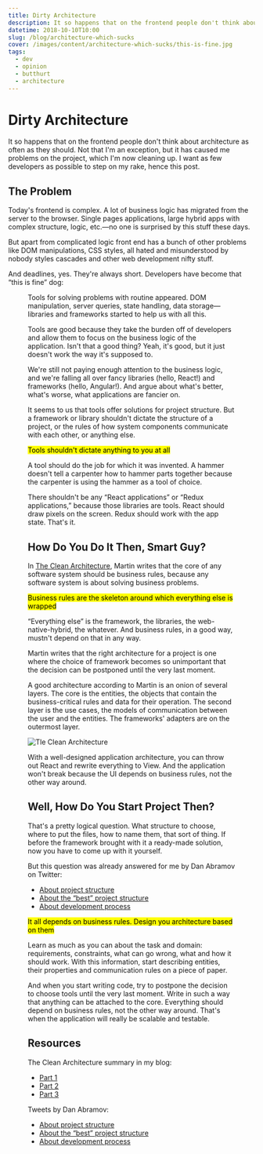 ```yaml
---
title: Dirty Architecture
description: It so happens that on the frontend people don't think about architecture as often as they should. Not that I'm an exception, but it has caused me problems on the project, which I'm now cleaning up. I want as few developers as possible to step on my rake, hence this post.
datetime: 2018-10-10T10:00
slug: /blog/architecture-which-sucks
cover: /images/content/architecture-which-sucks/this-is-fine.jpg
tags:
  - dev
  - opinion
  - butthurt
  - architecture
---
```


# Dirty Architecture

It so happens that on the frontend people don't think about architecture as often as they should. Not that I'm an exception, but it has caused me problems on the project, which I'm now cleaning up. I want as few developers as possible to step on my rake, hence this post.

## The Problem

Today's frontend is complex. A lot of business logic has migrated from the server to the browser. Single pages applications, large hybrid apps with complex structure, logic, etc.—no one is surprised by this stuff these days.

But apart from complicated logic front end has a bunch of other problems like DOM manipulations, CSS styles, all hated and misunderstood by nobody styles cascades and other web development nifty stuff.

And deadlines, yes. They're always short. Developers have become that “this is fine” dog:

<Figure
  src="/images/content/architecture-which-sucks/this-is-fine.jpg"
  alt="The “This is fine” meme with the dog at the table in the room which is on fire."
  caption="This is fine, inverse.com"
  cite="https://www.inverse.com/article/19181-kc-green-this-is-fine-dog-meme-this-is-not-fine-kickstarter"
/>

Tools for solving problems with routine appeared. DOM manipulation, server queries, state handling, data storage—libraries and frameworks started to help us with all this.

Tools are good because they take the burden off of developers and allow them to focus on the business logic of the application. Isn't that a good thing? Yeah, it's good, but it just doesn't work the way it's supposed to.

We're still not paying enough attention to the business logic, and we're falling all over fancy libraries (hello, React!) and frameworks (hello, Angular!). And argue about what's better, what's worse, what applications are fancier on.

It seems to us that tools offer solutions for project structure. But a framework or library shouldn't dictate the structure of a project, or the rules of how system components communicate with each other, or anything else.

<mark>Tools shouldn't dictate anything to you at all</mark>

A tool should do the job for which it was invented. A hammer doesn't tell a carpenter how to hammer parts together because the carpenter is using the hammer as a tool of choice.

There shouldn't be any “React applications” or “Redux applications,” because those libraries are tools. React should draw pixels on the screen. Redux should work with the app state. That's it.

## How Do You Do It Then, Smart Guy?

In [The Clean Architecture](/blog/clean-architecture/), Martin writes that the core of any software system should be business rules, because any software system is about solving business problems.

<mark>Business rules are the skeleton around which everything else is wrapped</mark>

“Everything else” is the framework, the libraries, the web-native-hybrid, the whatever. And business rules, in a good way, mustn't depend on that in any way.

Martin writes that the right architecture for a project is one where the choice of framework becomes so unimportant that the decision can be postponed until the very last moment.

A good architecture according to Martin is an onion of several layers. The core is the entities, the objects that contain the business-critical rules and data for their operation. The second layer is the use cases, the models of communication between the user and the entities. The frameworks' adapters are on the outermost layer.

![Tle Clean Architecture](/images/content/architecture-which-sucks/clean-architecture.jpg)

With a well-designed application architecture, you can throw out React and rewrite everything to View. And the application won't break because the UI depends on business rules, not the other way around.

## Well, How Do You Start Project Then?

That's a pretty logical question. What structure to choose, where to put the files, how to name them, that sort of thing. If before the framework brought with it a ready-made solution, now you have to come up with it yourself.

But this question was already answered for me by Dan Abramov on Twitter:

- [About project structure](https://twitter.com/dan_abramov/status/1027237981269180417)
- [About the “best” project structure](https://twitter.com/dan_abramov/status/701767939633057793)
- [About development process](https://twitter.com/dan_abramov/status/1027239211261485057)

<mark>It all depends on business rules. Design you architecture based on them</mark>

Learn as much as you can about the task and domain: requirements, constraints, what can go wrong, what and how it should work. With this information, start describing entities, their properties and communication rules on a piece of paper.

And when you start writing code, try to postpone the decision to choose tools until the very last moment. Write in such a way that anything can be attached to the core. Everything should depend on business rules, not the other way around. That's when the application will really be scalable and testable.

## Resources

The Clean Architecture summary in my blog:

- [Part 1](/blog/clean-architecture/)
- [Part 2](/blog/clean-architecture-2/)
- [Part 3](/blog/clean-architecture-3/)

Tweets by Dan Abramov:

- [About project structure](https://twitter.com/dan_abramov/status/1027237981269180417)
- [About the “best” project structure](https://twitter.com/dan_abramov/status/701767939633057793)
- [About development process](https://twitter.com/dan_abramov/status/1027239211261485057)
